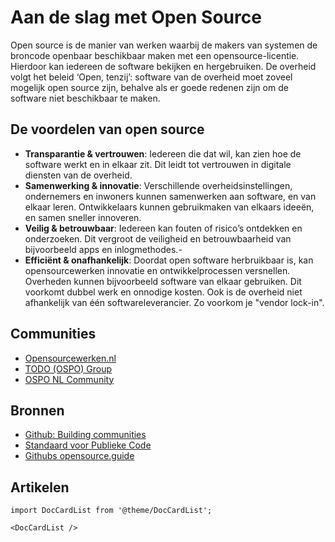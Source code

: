 # Aan de slag met Open Source

Open source is de manier van werken waarbij de makers van systemen de broncode openbaar beschikbaar maken met een opensource-licentie. Hierdoor kan iedereen de software bekijken en hergebruiken. De overheid volgt het beleid ‘Open, tenzij’: software van de overheid moet zoveel mogelijk open source zijn, behalve als er goede redenen zijn om de software niet beschikbaar te maken.

## De voordelen van open source

- **Transparantie & vertrouwen**: Iedereen die dat wil, kan zien hoe de software werkt en in elkaar zit. Dit leidt tot vertrouwen in digitale diensten van de overheid.
- **Samenwerking & innovatie**: Verschillende overheidsinstellingen, ondernemers en inwoners kunnen samenwerken aan software, en van elkaar leren. Ontwikkelaars kunnen gebruikmaken van elkaars ideeën, en samen sneller innoveren.
- **Veilig & betrouwbaar**: Iedereen kan fouten of risico’s ontdekken en onderzoeken. Dit vergroot de veiligheid en betrouwbaarheid van bijvoorbeeld apps en inlogmethodes.-
- **Efficiënt & onafhankelijk**: Doordat open software herbruikbaar is, kan opensourcewerken innovatie en ontwikkelprocessen versnellen. Overheden kunnen bijvoorbeeld software van elkaar gebruiken. Dit voorkomt dubbel werk en onnodige kosten. Ook is de overheid niet afhankelijk van één softwareleverancier. Zo voorkom je "vendor lock-in".

## Communities

- [Opensourcewerken.nl](https://opensourcewerken.nl)
- [TODO (OSPO) Group](https://todogroup.org/#)
- [OSPO NL Community](https://ospo-nl.github.io/kennisbank/)

## Bronnen

- [Github: Building communities](https://docs.github.com/en/communities)
- [Standaard voor Publieke Code](https://standaardvoorpubliekecode.nl/)
- [Githubs opensource.guide](https://opensource.guide/)

## Artikelen

```mdx-code-block
import DocCardList from '@theme/DocCardList';

<DocCardList />
```
